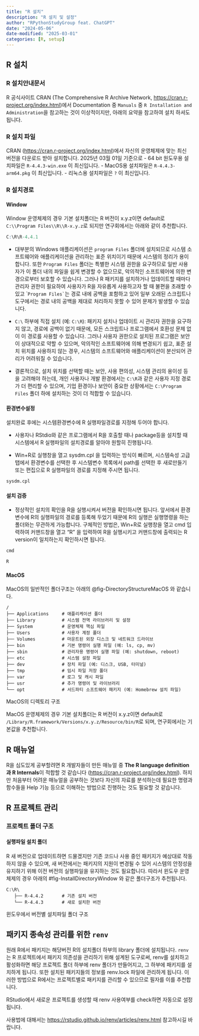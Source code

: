 ```yaml
---
title: "R 설치"
description: "R 설치 및 설정"
author: "RPythonStudyGroup feat. ChatGPT"
date: "2024-05-06"
date-modified: "2025-03-01"
categories: [R, setup]
---
```


## R 설치

### R 설치안내문서
R 공식사이트 CRAN (The Comprehensive R Archive Network, <https://cran.r-project.org/index.html>)에서 Documentation 중 `Manuals` 중 `R Installation and Administration`을 참고하는 것이 이상적이지만, 아래의 요약을 참고하여 설치 하셔도 됩니다.

### R 설치 파일
CRAN (<https://cran.r-project.org/index.html>)에서 자신의 운영체제에 맞는 최신 버전을 다운로드 받아 설치합니다. 2025년 03월 01일 기준으로 
- 64 bit 원도우용 설치파일은 `R-4.4.3-win.exe` 이 최신입니다.
- MacOS용 설치파일은 `R-4.4.3-arm64.pkg` 이 최신입니다.
- 리눅스용 설치파일은 `?` 이 최신입니다.

### R 설치경로

#### Window
Window 운영체제의 경우 기본 설치폴더는 R 버전이 x.y.z이면 default로 `C:\\Program Files\\R\\R-x.y.z`로 되지만 연구회에서는 아래와 같이 추천합니다.

```r
C:\R\R-4.4.1
```



::: {.callout-note title="`C:\Program Files\\`와 `C:\\` 경로의 장단점" collapse="true" appearance="minimal"}
- 대부분의 Windows 애플리케이션은 `program Files` 폴더에 설치되므로 시스템 소프트웨어와 애플리케이션을 관리하는 표준 위치이기 때문에 시스템의 정리가 용이합니다. 또한 `Program Files` 폴더는 특별한 시스템 권한을 요구하므로 일반 사용자가 이 폴더 내의 파일을 쉽게 변경할 수 없으므로, 악의적인 소프트웨어에 의한 변경으로부터 보호할 수 있습니다. 그러나 R 패키지를 설치하거나 업데이트할 때마다 관리자 권한이 필요하여 사용자가 R을 자유롭게 사용하고자 할 때 불편을 초래할 수 있고 \``` Program Files` ``는 경로 내에 공백을 포함하고 있어 일부 오래된 스크립트나 도구에서는 경로 내의 공백을 제대로 처리하지 못할 수 있어 문제가 발생할 수 있습니다.

-   `C:\` 하부에 직접 설치 (예: `C:\R`): 패키지 설치나 업데이트 시 관리자 권한을 요구하지 않고, 경로에 공백이 없기 때문에, 모든 스크립트나 프로그램에서 호환성 문제 없이 이 경로를 사용할 수 있습니다. 그러나 사용자 권한으로 설치된 프로그램은 보안이 상대적으로 약할 수 있으며, 악의적인 소프트웨어에 의해 변경되기 쉽고, 표준 설치 위치를 사용하지 않는 경우, 시스템의 소프트웨어와 애플리케이션이 분산되어 관리가 어려워질 수 있습니다.

-   결론적으로, 설치 위치를 선택할 때는 보안, 사용 편의성, 시스템 관리의 용이성 등을 고려해야 하는데, 개인 사용자나 개발 환경에서는 `C:\R`과 같은 사용자 지정 경로가 더 편리할 수 있으며, 기업 환경이나 보안이 중요한 상황에서는 `C:\Program Files` 폴더 하에 설치하는 것이 더 적합할 수 있습니다.
:::

#### 환경변수설정
설치완료 후에는 시스템환경변수에 R 실행파일경로를 지정해 두어야 합니다.

-   사용자나 RStdio와 같은 프로그램에서 R을 호출할 때나 package등을 설치할 때 시스템에서 R 실행파일의 설치경로를 알아야 원할히 진행됩니다.

-   Win+R로 실행창을 열고 sysdm.cpl 을 입력하는 방식이 빠르며, 시스템속성 고급탭에서 환경변수를 선택한 후 시스템변수 목록에서 path를 선택한 후 새로만들기 또는 편집으로 R 실행파일의 경로를 지정해 주시면 됩니다.


```r
sysdm.cpl
```

#### 설치 검증

-   정상적인 설치의 확인을 R을 실행시켜서 버전을 확인하시면 됩니다. 앞서에서 환경변수에 R의 실행파일의 경로를 등록해 두었기 때문에 R의 실행은 실행명령을 하는 폴더와는 무관하게 가능합니다. 구체적인 방법은, Win+R로 실행창을 열고 cmd 입력하여 커맨드창을 열고 "R" 을 입력하여 R을 실행시키고 커맨드창에 출력되는 R version이 일치하는지 확인하시면 됩니다.


```r
cmd
```

```r
R
```


#### MacOS
MacOS의 일반적인 폴더구조는 아래의 @fig-DirectoryStructureMacOS 와 같습니다.

::: {#fig-DirectoryStructureMacOS}
```         
/
├── Applications     # 애플리케이션 폴더
├── Library          # 시스템 전역 라이브러리 및 설정
├── System           # 운영체제 핵심 파일
├── Users            # 사용자 계정 폴더
├── Volumes          # 마운트된 외장 디스크 및 네트워크 드라이브
├── bin              # 기본 명령어 실행 파일 (예: ls, cp, mv)
├── sbin             # 관리자용 명령어 실행 파일 (예: shutdown, reboot)
├── etc              # 시스템 설정 파일
├── dev              # 장치 파일 (예: 디스크, USB, 터미널)
├── tmp              # 임시 파일 저장 폴더
├── var              # 로그 및 캐시 파일
├── usr              # 추가 명령어 및 라이브러리
└── opt              # 서드파티 소프트웨어 패키지 (예: Homebrew 설치 파일)
```

MacOS의 디렉토리 구조
:::

MacOS 운영체제의 경우 기본 설치폴더는 R 버전이 x.y.z이면 default로 `/Library/R.framework/Versions/x.y.z/Resource/bin/R`로 되며, 연구회에서는 기본값을 추천합니다.



## R 매뉴얼

R을 심도있게 공부할려면 R 개발자들이 만든 매뉴얼 중 **The R language definition과 R Internals**이 적합할 것 같습니다 (<https://cran.r-project.org/index.html>). 하지만 처음부터 어려운 매뉴얼을 공부하는 것보다 자신의 자료를 분석하는데 필요한 명령과 함수들을 Help 기능 등으로 이해하는 방법으로 진행하는 것도 필요할 것 같습니다.

## R 프로젝트 관리

### 프로젝트 폴더 구조



#### 실행파일 설치 폴더

R 새 버전으로 업데이트하면 드물겠지만 기존 코드나 사용 중인 패키지가 예상대로 작동하지 않을 수 있으며, 새 버전에서는 패키지의 지원이 변경될 수 있어 시스템의 안정성을 유지하기 위해 이전 버전의 실행파일을 유지하는 것도 필요합니다. 따라서 윈도우 운영체제의 경우 아래의 #fig-InstallDirectoryWindow 와 같은 폴더구조가 추천됩니다.

::: {#fig-InstallDirectoryWindow}
```         
C:\R\
   ├── R-4.4.2       # 기존 설치 버전
   └── R-4.4.3       # 새로 설치한 버전 
```

윈도우에서 버전별 설치파일 폴더 구조
:::


## **패키지 종속성 관리를 위한** `renv`

원래 R에서 패키지는 해당버전 R의 설치폴더 하부의 library 폴더에 설치됩니다. `renv`는 R 프로젝트에서 패키지 의존성을 관리하기 위해 설계된 도구로써, renv를 설치하고 활성화하면 해당 프로젝트 폴더 하부에 renv 폴더가 만들어지고, 그 하부에 패키지를 설치하게 됩니다. 또한 설치된 패키지들의 정보를 renv.lock 파일에 관리하게 됩니다. 이러한 방법으로 R에서는 프로젝트별로 패키지를 관리할 수 있으므로 필자를 이를 추천합니다.

RStudio에서 새로운 프로젝트를 생성할 때 renv 사용여부를 check하면 자동으로 설정됩니다.

사용법에 대해서는 <https://rstudio.github.io/renv/articles/renv.html> 참고하시길 바랍니다.
